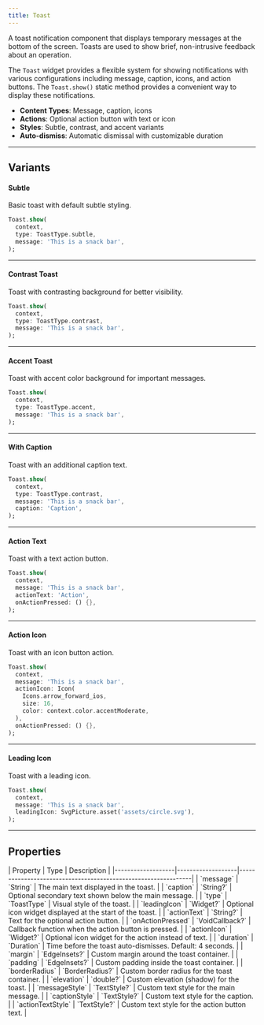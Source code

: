 ```yaml
---
title: Toast
---
```



A toast notification component that displays temporary messages at the bottom of the screen. Toasts are used to show brief, non-intrusive feedback about an operation.

The `Toast` widget provides a flexible system for showing notifications with various configurations including message, caption, icons, and action buttons. The `Toast.show()` static method provides a convenient way to display these notifications.

- **Content Types**: Message, caption, icons
- **Actions**: Optional action button with text or icon
- **Styles**: Subtle, contrast, and accent variants
- **Auto-dismiss**: Automatic dismissal with customizable duration

---

## Variants

#### Subtle
Basic toast with default subtle styling.

<Preview src="toast?style=subtle">

```dart
Toast.show(
  context,
  type: ToastType.subtle,
  message: 'This is a snack bar',
);
```

</Preview>

---

#### Contrast Toast
Toast with contrasting background for better visibility.

<Preview src="toast?style=contrast">

```dart
Toast.show(
  context,
  type: ToastType.contrast,
  message: 'This is a snack bar',
);
```

</Preview>

---

#### Accent Toast
Toast with accent color background for important messages.

<Preview src="toast?style=accent">

```dart
Toast.show(
  context,
  type: ToastType.accent,
  message: 'This is a snack bar',
);
```

</Preview>

---

#### With Caption
Toast with an additional caption text.

<Preview src="toast?style=caption">

```dart
Toast.show(
  context,
  type: ToastType.contrast,
  message: 'This is a snack bar',
  caption: 'Caption',
);
```

</Preview>

---

#### Action Text
Toast with a text action button.

<Preview src="toast?style=actionText">

```dart
Toast.show(
  context,
  message: 'This is a snack bar',
  actionText: 'Action',
  onActionPressed: () {},
);
```

</Preview>

---

#### Action Icon
Toast with an icon button action.

<Preview src="toast?style=actionIcon">

```dart
Toast.show(
  context,
  message: 'This is a snack bar',
  actionIcon: Icon(
    Icons.arrow_forward_ios,
    size: 16,
    color: context.color.accentModerate,
  ),
  onActionPressed: () {},
);
```

</Preview>

---

#### Leading Icon
Toast with a leading icon.

<Preview src="toast?style=leadingIcon">

```dart
Toast.show(
  context,
  message: 'This is a snack bar',
  leadingIcon: SvgPicture.asset('assets/circle.svg'),
);
```

</Preview>

---

## Properties

<div class="docs-table">
| Property          | Type              | Description                                                   |
|-------------------|-------------------|---------------------------------------------------------------|
| `message`         | `String`          | The main text displayed in the toast.                         |
| `caption`         | `String?`         | Optional secondary text shown below the main message.         |
| `type`            | `ToastType`       | Visual style of the toast.                                    |
| `leadingIcon`     | `Widget?`         | Optional icon widget displayed at the start of the toast.     |
| `actionText`      | `String?`         | Text for the optional action button.                          |
| `onActionPressed` | `VoidCallback?`   | Callback function when the action button is pressed.          |
| `actionIcon`      | `Widget?`         | Optional icon widget for the action instead of text.          |
| `duration`        | `Duration`        | Time before the toast auto-dismisses. Default: 4 seconds.     |
| `margin`          | `EdgeInsets?`     | Custom margin around the toast container.                     |
| `padding`         | `EdgeInsets?`     | Custom padding inside the toast container.                    |
| `borderRadius`    | `BorderRadius?`   | Custom border radius for the toast container.                 |
| `elevation`       | `double?`         | Custom elevation (shadow) for the toast.                      |
| `messageStyle`    | `TextStyle?`      | Custom text style for the main message.                       |
| `captionStyle`    | `TextStyle?`      | Custom text style for the caption.                            |
| `actionTextStyle` | `TextStyle?`      | Custom text style for the action button text.                 |
</div>
